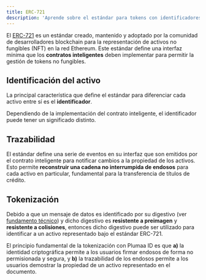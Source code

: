 ```yaml
---
title: ERC-721
description: 'Aprende sobre el estándar para tokens con identificadores'
---
```


El [ERC-721](https://eips.ethereum.org/EIPS/eip-721) es un estándar creado, mantenido y adoptado por la comunidad de desarrolladores blockchain para la representación de activos no fungibles (NFT) en la red Ethereum. Este estándar define una interfaz mínima que los **contratos inteligentes** deben implementar para permitir la gestión de tokens no fungibles.

## Identificación del activo

La principal característica que define el estándar para diferenciar cada activo entre sí es el **identificador**.

Dependiendo de la implementación del contrato inteligente, el identificador puede tener un significado distinto.

## Trazabilidad

El estándar define una serie de eventos en su interfaz que son emitidos por el contrato inteligente para notificar cambios a la propiedad de los activos. Esto permite **reconstruir una cadena no interrumpida de endosos** para cada activo en particular, fundamental para la transferencia de títulos de crédito.

## Tokenización

Debido a que un mensaje de datos es identificado por su digestivo (ver [fundamento técnico](/technical//electronic-signature/what-is-an-advanced-electronic-signature#fundamento-tecnico)) y dicho digestivo es **resistente a preimagen** y **resistente a colisiones**, entonces dicho digestivo puede ser utilizado para identificar a un activo representado bajo el estándar ERC-721.

El principio fundamental de la tokenización con Plumaa ID es que **a)** la identidad criptográfica permite a los usuarios firmar endosos de forma no permisionada y segura, y **b)** la trazabilidad de los endosos permite a los usuarios demostrar la propiedad de un activo representado en el documento.
